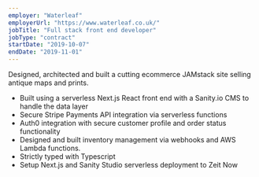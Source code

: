 ```yaml
---
employer: "Waterleaf"
employerUrl: "https://www.waterleaf.co.uk/"
jobTitle: "Full stack front end developer"
jobType: "contract"
startDate: "2019-10-07"
endDate: "2019-11-01"
---
```


Designed, architected and built a cutting ecommerce JAMstack site selling antique maps and prints.

- Built using a serverless Next.js React front end with a Sanity.io CMS to handle the data layer
- Secure Stripe Payments API integration via serverless functions
- Auth0 integration with secure customer profile and order status functionality
- Designed and built inventory management via webhooks and AWS Lambda functions.
- Strictly typed with Typescript
- Setup Next.js and Sanity Studio serverless deployment to Zeit Now
